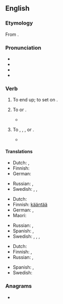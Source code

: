 {{also|up-end}}
==English==
{{was wotd|2012|May|18}}

===Etymology===
From {{prefix|up|end|lang=en}}.

===Pronunciation===
* {{IPA|/ʌpˈɛnd/|lang=en}}
* {{audio|en-us-upend.ogg|Audio (US)|lang=en}}
* {{rhymes|ɛnd|lang=en}}
* {{homophones|append|lang=en}}

===Verb===
{{en-verb}}

# {{lb|en|transitive}} To end up; to set on {{l|en|end}}.
# To {{l|en|tip}} or {{l|en|turn over}}.
#: {{ux|en|When he '''upended''' the bottle of water over his sleeping sister, the lid popped off and surprised them both.}}
#: {{ux|en|'''upend''' the box and empty the contents}}
#* {{quote-journal
|date=June 11, 2017
|author=Ben Fisher
|title=England seal Under-20 World Cup glory as Dominic Calvert-Lewin strikes
|work=the Guardian
|url=https://www.theguardian.com/football/2017/jun/11/venezuela-england-under-20-world-cup-final-match-report
|page=
|passage=Venezuela, who introduced the exciting 17-year-old Samuel Sosa late on, pressed forward and eventually carved out a golden opportunity to level. Jake Clarke-Salter, the Chelsea defender, '''upended''' Peñaranda inside the box and after consulting the threesome of video officials inside the Suwon World Cup stadium, the referee, Bjorn Kuipers, pointed to the spot.}}
# {{lb|en|figurative}} To {{l|en|destroy}}, {{l|en|invalidate}}, {{l|en|overthrow}}, or {{l|en|defeat}}.
#: {{ux|en|The scientific evidence '''upended''' the popular myth.}}
#* {{quote-journal|author=Roger Cohen|authorlink=Roger Cohen|title=The horror! The horror! The trauma of ISIS &#91;print version: ''International New York Times'', 18 November 2014, p.&nbsp;9&#93;|url=http://www.nytimes.com/2014/11/18/opinion/roger-cohen-the-evil-of-isis.html|work={{w|The New York Times}}|date=17 November 2014|passage=What is unbearable, in fact, is the feeling, 13 years after 9/11, that America has been chasing its tail; that, in some whack-a-mole horror show, the quashing of a jihadi enclave here only spurs the sprouting of another there; that the ideology of Al Qaeda is still reverberating through a blocked Arab world whose Sunni-Shia balance (insofar as that went) was '''upended''' by the American invasion of Iraq.}}

====Translations====
{{trans-top|to end up; to set on end}}
* Dutch: {{t|nl|stop zetten}}, {{t+|nl|beëindigen}}
* Finnish: {{t+|fi|lopettaa}}
* German: {{t|de|hochkant stellen}}
{{trans-mid}}
* Russian: {{t+|ru|зака́нчивать}}, {{t+|ru|положить конец}}
* Swedish: {{t|sv|resa upp}}, {{t|sv|ställa på högkant}}, {{t|sv|ställa på ända}}
{{trans-bottom}}

{{trans-top|to tip or turn over}}
* Dutch: {{t+|nl|omkiepen}}
* Finnish: [[kääntää#Finnish|kääntää]] {{t+|fi|ympäri}}
* German: {{t+|de|umkippen}}, {{t+|de|umstülpen}}
* Maori: {{t|mi|porohuri}}
{{trans-mid}}
* Russian: {{t+|ru|переворачивать}}, {{t+|ru|опрокидывать}}
* Spanish: {{t|es|dar vuelta|f}}, {{t+|es|voltear}}
* Swedish: {{t|sv|vända på}}, {{t+|sv|vända}}, {{t|sv|vända upp och ned på}}, {{t|sv|välta omkull}}
{{trans-bottom}}

{{trans-top|to destroy, invalidate}}
* Dutch: {{t+|nl|onderuithalen}}
* Finnish: {{t+|fi|murtaa}}, {{t+|fi|murskata}}
* Russian: {{t+|ru|сверга́ть}}, {{t+|ru|опровергать}}
{{trans-mid}}
* Spanish: {{t+|es|refutar}}, {{t+|es|desafiar}}
* Swedish: {{t|sv|kullkasta}}
{{trans-bottom}}

===Anagrams===
* {{anagrams|en|end up}}